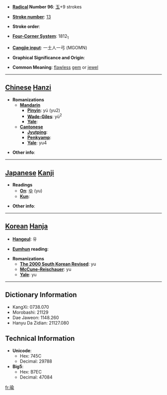 * '''[[Wiktionary:Chinese radical index| Radical]] Number 96''': [[Wiktionary:Chinese radical index 玉|玉]]+9 strokes

* '''[[Wiktionary:Chinese total strokes index|Stroke number]]''': [[Wiktionary:Chinese total strokes index 13|13]]

* '''Stroke order''': 

* '''[[Wiktionary:Chinese four corner index|Four-Corner System]]''': 1812<sub>1</sub>

* '''[[Wiktionary:Chinese Cangjie index|Cangjie input]]''': 一土人一弓 (MGOMN)

* '''Graphical Significance and Origin''': 

* '''Common Meaning''': [[flawless]] [[gem]] or [[jewel]]

----

== [[Chinese]] [[Hanzi]] ==

* '''Romanizations'''
** '''[[Mandarin]]'''
*** '''[[Pinyin]]''': yú (yu2)
*** '''[[Wade-Giles]]''': yü<sup>2</sup>
*** '''[[Yale]]''': 
** '''[[Cantonese]]'''
*** '''[[Jyutping]]''':
*** '''[[Penkyamp]]''': 
*** '''[[Yale]]''': yu4

* '''Other info''': 

----

== [[Japanese]] [[Kanji]] ==

* '''Readings'''
** '''[[On]]''': [[ゆ]] (yu)
** '''[[Kun]]''': 

* '''Other info''':  

----

== [[Korean]] [[Hanja]] ==

* '''[[Hangeul]]''': 유

* '''[[Eumhun]] reading''': 

* '''Romanizations'''
** '''[[The 2000 South Korean Revised Romanization|The 2000 South Korean Revised]]''': yu
** '''[[McCune-Reischauer]]''': yu
** '''[[Yale]]''': yu

----

== Dictionary Information ==

* KangXi: 0738.070
* Morobashi: 21129
* Dae Jaweon: 1148.260
* Hanyu Da Zidian: 21127.080

== Technical Information ==

* '''Unicode''':
** Hex: 745C
** Decimal: 29788
* '''Big5''':
** Hex: B7EC
** Decimal: 47084

[[fr:瑜]]